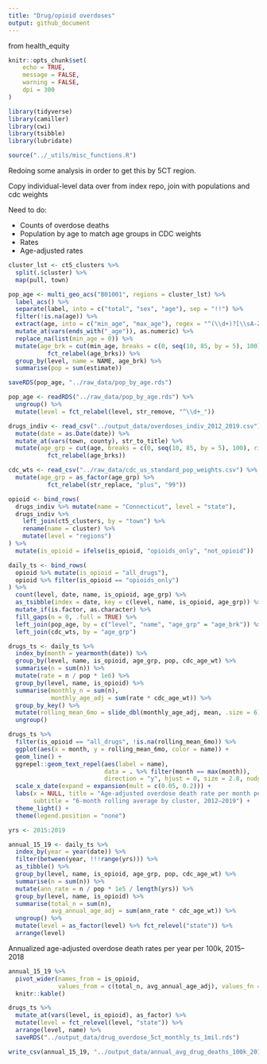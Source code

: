 ```yaml
---
title: "Drug/opioid overdoses"
output: github_document
---
```

from health_equity
```r
knitr::opts_chunk$set(
	echo = TRUE,
	message = FALSE,
	warning = FALSE,
	dpi = 300
)
```

```r
library(tidyverse)
library(camiller)
library(cwi)
library(tsibble)
library(lubridate)

source("../_utils/misc_functions.R")
```


Redoing some analysis in order to get this by 5CT region. 

Copy individual-level data over from index repo, join with populations and cdc weights

Need to do:

* Counts of overdose deaths
* Population by age to match age groups in CDC weights
* Rates
* Age-adjusted rates

```r
cluster_lst <- ct5_clusters %>%
  split(.$cluster) %>%
  map(pull, town)
```

```r
pop_age <- multi_geo_acs("B01001", regions = cluster_lst) %>%
  label_acs() %>%
  separate(label, into = c("total", "sex", "age"), sep = "!!") %>%
  filter(!is.na(age)) %>%
  extract(age, into = c("min_age", "max_age"), regex = "^(\\d+)?[\\sA-Za-z]+(\\d+)?") %>%
  mutate_at(vars(ends_with("_age")), as.numeric) %>%
  replace_na(list(min_age = 0)) %>%
  mutate(age_brk = cut(min_age, breaks = c(0, seq(10, 85, by = 5), 100), include.lowest = TRUE, right = FALSE) %>%
           fct_relabel(age_brks)) %>%
  group_by(level, name = NAME, age_brk) %>%
  summarise(pop = sum(estimate))

saveRDS(pop_age, "../raw_data/pop_by_age.rds")
```


```r
pop_age <- readRDS("../raw_data/pop_by_age.rds") %>%
  ungroup() %>%
  mutate(level = fct_relabel(level, str_remove, "^\\d+_"))

drugs_indiv <- read_csv("../output_data/overdoses_indiv_2012_2019.csv") %>%
  mutate(date = as.Date(date)) %>%
  mutate_at(vars(town, county), str_to_title) %>%
  mutate(age_grp = cut(age, breaks = c(0, seq(10, 85, by = 5), 100), right = FALSE) %>%
           fct_relabel(age_brks))

cdc_wts <- read_csv("../raw_data/cdc_us_standard_pop_weights.csv") %>%
  mutate(age_grp = as_factor(age_grp) %>%
           fct_relabel(str_replace, "plus", "99"))
```

```r
opioid <- bind_rows(
  drugs_indiv %>% mutate(name = "Connecticut", level = "state"),
  drugs_indiv %>%
    left_join(ct5_clusters, by = "town") %>%
    rename(name = cluster) %>%
    mutate(level = "regions")
) %>%
  mutate(is_opioid = ifelse(is_opioid, "opioids_only", "not_opioid"))

daily_ts <- bind_rows(
  opioid %>% mutate(is_opioid = "all_drugs"),
  opioid %>% filter(is_opioid == "opioids_only")
) %>%
  count(level, date, name, is_opioid, age_grp) %>%
  as_tsibble(index = date, key = c(level, name, is_opioid, age_grp)) %>%
  mutate_if(is.factor, as.character) %>%
  fill_gaps(n = 0, .full = TRUE) %>%
  left_join(pop_age, by = c("level", "name", "age_grp" = "age_brk")) %>%
  left_join(cdc_wts, by = "age_grp")

drugs_ts <- daily_ts %>%
  index_by(month = yearmonth(date)) %>% 
  group_by(level, name, is_opioid, age_grp, pop, cdc_age_wt) %>%
  summarise(n = sum(n)) %>%
  mutate(rate = n / pop * 1e6) %>%
  group_by(level, name, is_opioid) %>%
  summarise(monthly_n = sum(n),
            monthly_age_adj = sum(rate * cdc_age_wt)) %>% 
  group_by_key() %>%
  mutate(rolling_mean_6mo = slide_dbl(monthly_age_adj, mean, .size = 6)) %>%
  ungroup()
```

```r
drugs_ts %>%
  filter(is_opioid == "all_drugs", !is.na(rolling_mean_6mo)) %>%
  ggplot(aes(x = month, y = rolling_mean_6mo, color = name)) +
  geom_line() +
  ggrepel::geom_text_repel(aes(label = name), 
                           data = . %>% filter(month == max(month)),
                           direction = "y", hjust = 0, size = 2.8, nudge_x = 30) +
  scale_x_date(expand = expansion(mult = c(0.05, 0.2))) +
  labs(x = NULL, title = "Age-adjusted overdose death rate per month per 1 million",
       subtitle = "6-month rolling average by cluster, 2012–2019") +
  theme_light() +
  theme(legend.position = "none")
```


```r
yrs <- 2015:2019

annual_15_19 <- daily_ts %>%
  index_by(year = year(date)) %>% 
  filter(between(year, !!!range(yrs))) %>%
  as_tibble() %>%
  group_by(level, name, is_opioid, age_grp, pop, cdc_age_wt) %>%
  summarise(n = sum(n)) %>%
  mutate(ann_rate = n / pop * 1e5 / length(yrs)) %>%
  group_by(level, name, is_opioid) %>%
  summarise(total_n = sum(n),
            avg_annual_age_adj = sum(ann_rate * cdc_age_wt)) %>% 
  ungroup() %>%
  mutate(level = as_factor(level) %>% fct_relevel("state")) %>%
  arrange(level)
```

Annualized age-adjusted overdose death rates per year per 100k, 2015–2018

```r
annual_15_19 %>%
  pivot_wider(names_from = is_opioid, 
              values_from = c(total_n, avg_annual_age_adj), values_fn = list(avg_annual_age_adj = ~round(., digits = 1))) %>%
  knitr::kable()
```


```r
drugs_ts %>%
  mutate_at(vars(level, is_opioid), as_factor) %>%
  mutate(level = fct_relevel(level, "state")) %>%
  arrange(level, name) %>%
  saveRDS("../output_data/drug_overdose_5ct_monthly_ts_1mil.rds")

write_csv(annual_15_19, "../output_data/annual_avg_drug_deaths_100k_2015_2019.csv")
```